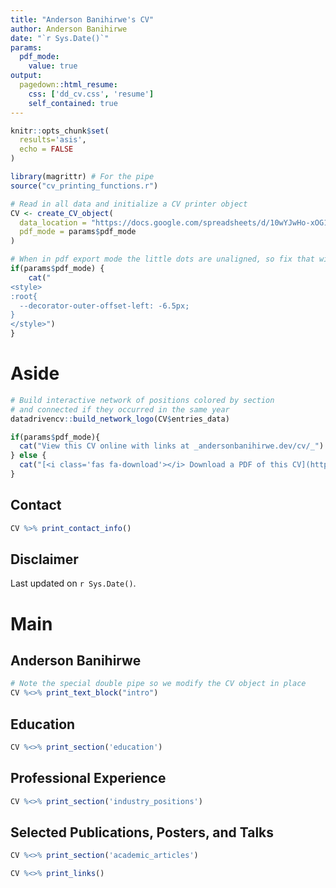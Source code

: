 ```yaml
---
title: "Anderson Banihirwe's CV"
author: Anderson Banihirwe
date: "`r Sys.Date()`"
params:
  pdf_mode:
    value: true
output:
  pagedown::html_resume:
    css: ['dd_cv.css', 'resume']
    self_contained: true
---
```


```r
knitr::opts_chunk$set(
  results='asis',
  echo = FALSE
)

library(magrittr) # For the pipe
source("cv_printing_functions.r")

# Read in all data and initialize a CV printer object
CV <- create_CV_object(
  data_location = "https://docs.google.com/spreadsheets/d/10wYJwHo-xOG1U-V0xrf6mGBlVZwAX2rLOG4IS4D9ikQ",
  pdf_mode = params$pdf_mode
)

```


```r
# When in pdf export mode the little dots are unaligned, so fix that with some conditional CSS.
if(params$pdf_mode) {
    cat("
<style>
:root{
  --decorator-outer-offset-left: -6.5px;
}
</style>")
}
```


Aside
================================================================================

```r
# Build interactive network of positions colored by section
# and connected if they occurred in the same year
datadrivencv::build_network_logo(CV$entries_data)
```

```r
if(params$pdf_mode){
  cat("View this CV online with links at _andersonbanihirwe.dev/cv/_")
} else {
  cat("[<i class='fas fa-download'></i> Download a PDF of this CV](https://github.com/andersy005/cv/raw/master/banihirwe_cv.pdf)")
}
```

Contact {#contact}
--------------------------------------------------------------------------------

```r
CV %>% print_contact_info()
```



<!-- Language Skills {#skills}
-------------------------------------------------------------------------------- -->

<!-- # ```{r} -->
<!-- CV %>% print_skill_bars() -->
<!-- ``` -->



Disclaimer {#disclaimer}
--------------------------------------------------------------------------------

<!-- Made with the R package [**pagedown**](https://github.com/rstudio/pagedown).

The source code is available [on github.com/andersy005/cv](https://github.com/andersy005/cv). -->

Last updated on `r Sys.Date()`.



Main
================================================================================

Anderson Banihirwe {#title}
--------------------------------------------------------------------------------

```r
# Note the special double pipe so we modify the CV object in place
CV %<>% print_text_block("intro")
```



Education {data-icon=graduation-cap data-concise=true}
--------------------------------------------------------------------------------

```r
CV %<>% print_section('education')
```

Professional Experience {data-icon=suitcase}
--------------------------------------------------------------------------------


```r
CV %<>% print_section('industry_positions')
```

<!-- These breaks just force a new page so section doesnt get cut off -->
<!-- <br>
<br>
<br> -->

Selected Publications, Posters, and Talks {data-icon=book}
--------------------------------------------------------------------------------

```r
CV %<>% print_section('academic_articles')
```



```r
CV %<>% print_links()
```
